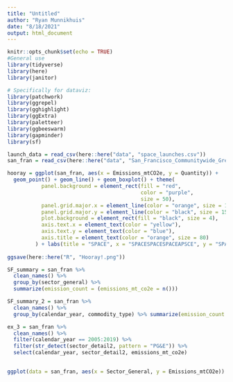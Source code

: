 ```yaml
---
title: "Untitled"
author: "Ryan Munnikhuis"
date: "8/18/2021"
output: html_document
---
```


```r
knitr::opts_chunk$set(echo = TRUE)
#General use
library(tidyverse)
library(here)
library(janitor)

# Specifically for dataviz: 
library(patchwork)
library(ggrepel)
library(gghighlight)
library(ggExtra)
library(paletteer)
library(ggbeeswarm)
library(gapminder)
library(sf)
```

```r
launch_data = read_csv(here::here("data", "space_launches.csv"))
san_fran = read_csv(here::here("data", "San_Francisco_Communitywide_Greenhouse_Gas_Inventory.csv"))

```
```r

hooray = ggplot(san_fran, aes(x = Emissions_mtCO2e, y = Quantity)) + 
  geom_point() + geom_line() + geom_boxplot() + theme(
           panel.background = element_rect(fill = "red", 
                                           color = "purple", 
                                           size = 50),
           panel.grid.major.x = element_line(color = "orange", size = 11), 
           panel.grid.major.y = element_line(color = "black", size = 15), 
           plot.background = element_rect(fill = "black", size = 4),
           axis.text.x = element_text(color = "yellow"), 
           axis.text.y = element_text(color = "blue"), 
           axis.title = element_text(color = "orange", size = 80)
         ) + labs(title = "SPACE", x = "SPACESPACESPACEAPSCE", y = "SPACESPACESPACESPACESPACE")
           
ggsave(here::here("R", "Hooray!.png"))

```

```r


SF_summary = san_fran %>% 
  clean_names() %>%
  group_by(sector_general) %>%
  summarize(emission_count = (emissions_mt_co2e = n()))

SF_summary_2 = san_fran %>% 
  clean_names() %>% 
  group_by(calendar_year, commodity_type) %>% summarize(emission_count = (emissions_mt_co2e = n()))

ex_3 = san_fran %>% 
  clean_names() %>%
  filter(calendar_year == 2005:2019) %>%
  filter(str_detect(sector_detail2, pattern = "PG&E")) %>% 
  select(calendar_year, sector_detail2, emissions_mt_co2e)
  

```
```r
ggplot(data = san_fran, aes(x = Sector_General, y = Emissions_mtCO2e)) + geom_point()

```

